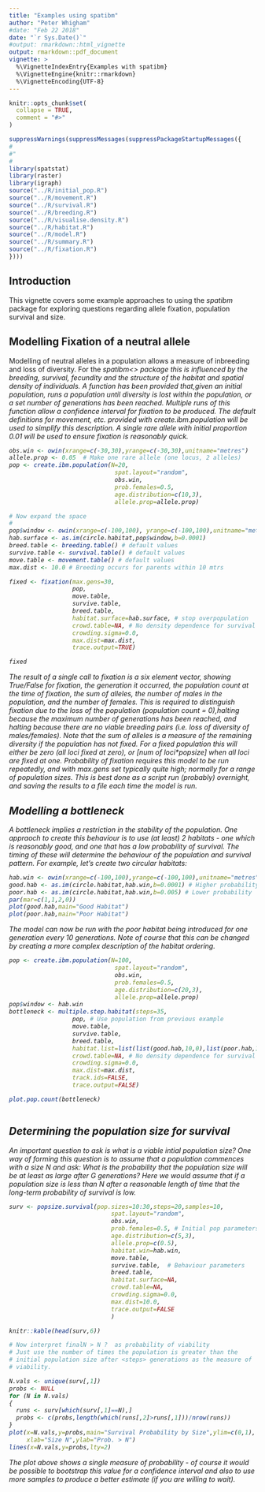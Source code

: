 ```yaml
---
title: "Examples using spatibm"
author: "Peter Whigham"
#date: "Feb 22 2018"
date: "`r Sys.Date()`"
#output: rmarkdown::html_vignette
output: rmarkdown::pdf_document
vignette: >
  %\VignetteIndexEntry{Examples with spatibm}
  %\VignetteEngine{knitr::rmarkdown}
  %\VignetteEncoding{UTF-8}
---
```


```r
knitr::opts_chunk$set(
  collapse = TRUE,
  comment = "#>"
)
```

```r
suppressWarnings(suppressMessages(suppressPackageStartupMessages({
#
#"
#  
library(spatstat)
library(raster)
library(igraph)
source("../R/initial_pop.R")
source("../R/movement.R")
source("../R/survival.R")  
source("../R/breeding.R")  
source("../R/visualise.density.R")
source("../R/habitat.R")
source("../R/model.R")
source("../R/summary.R")
source("../R/fixation.R")
})))

```
## Introduction

This vignette covers some example approaches to using the <i>spatibm</i> package for exploring questions regarding allele fixation, population survival and size.


## Modelling Fixation of a neutral allele

Modelling of neutral alleles in a population allows a measure of inbreeding and loss of diversity.  For the <i>spatibm<\i> package this is influenced by the breeding, survival, fecundity and the structure of the habitat and spatial density of individuals.  A function has been provided that,given an initial population, runs a population until diversity is lost within the population, or a set number of generations has been reached.  Multiple runs of this function allow a confidence interval for fixation to be produced. The default definitions for movement, etc. provided with <i>create.ibm.population</i> will be used to simplify this description. A single rare allele with initial proportion 0.01 will be used to ensure fixation is reasonably quick.

```r
obs.win <- owin(xrange=c(-30,30),yrange=c(-30,30),unitname="metres")
allele.prop <- 0.05  # Make one rare allele (one locus, 2 alleles)
pop <- create.ibm.population(N=20,
                              spat.layout="random",
                              obs.win,
                              prob.females=0.5,
                              age.distribution=c(10,3),
                              allele.prop=allele.prop)  

# Now expand the space
#
pop$window <- owin(xrange=c(-100,100), yrange=c(-100,100),unitname="metres")
hab.surface <- as.im(circle.habitat,pop$window,b=0.0001)
breed.table <- breeding.table() # default values
survive.table <- survival.table() # default values
move.table <- movement.table() # default values
max.dist <- 10.0 # Breeding occurs for parents within 10 mtrs

fixed <- fixation(max.gens=30,
                  pop,
                  move.table,
                  survive.table,
                  breed.table,
                  habitat.surface=hab.surface, # stop overpopulation
                  crowd.table=NA, # No density dependence for survival
                  crowding.sigma=0.0,
                  max.dist=max.dist,
                  trace.output=TRUE)

fixed
```
The result of a single call to <i>fixation</i> is a six element vector, showing True/False for fixation, the generation it occurred, the population count at the time of fixation, the sum of alleles, the number of males in the population, and the number of females.  This is required to distinguish fixation due to the loss of the population (population count = 0),halting because the maximum number of generations has been reached, and halting because there are no viable breeding pairs (i.e. loss of diversity of males/females). Note that the sum of alleles is a measure of the remaining diversity if the population has not fixed. For a fixed population this will either be zero (all loci fixed at zero), or [num of loci*popsize] when all loci are fixed at one. Probability of fixation requires this model to be run repeatedly, and with max.gens set typically quite high; normally for a range of population sizes.  This is best done as a script run (probably) overnight, and saving the results to a file each time the model is run.


## Modelling a bottleneck 

A bottleneck implies a restriction in the stability of the population. One appraoch to create this behaviour is to use (at least) 2 habitats - one which is reasonably good, and one that has a low probability of survival.  The timing of these will determine the behaviour of the population and survival pattern.  For example, let's create two circular habitats:

```r
hab.win <- owin(xrange=c(-100,100),yrange=c(-100,100),unitname="metres")
good.hab <- as.im(circle.habitat,hab.win,b=0.0001) # Higher probability
poor.hab <- as.im(circle.habitat,hab.win,b=0.005) # Lower probability
par(mar=c(1,1,2,0))
plot(good.hab,main="Good Habitat")
plot(poor.hab,main="Poor Habitat")
```
The model can now be run with the poor habitat being introduced for one generation every 10 generations.  Note of course that this can be changed by creating a more complex description of the habitat ordering.

```r

pop <- create.ibm.population(N=100,
                              spat.layout="random",
                              obs.win,
                              prob.females=0.5,
                              age.distribution=c(20,3),
                              allele.prop=allele.prop)  
pop$window <- hab.win
bottleneck <- multiple.step.habitat(steps=35, 
                  pop, # Use population from previous example
                  move.table,
                  survive.table,
                  breed.table,
                  habitat.list=list(list(good.hab,10,0),list(poor.hab,1,0)), 
                  crowd.table=NA, # No density dependence for survival
                  crowding.sigma=0.0,
                  max.dist=max.dist,
                  track.ids=FALSE,
                  trace.output=FALSE)

plot.pop.count(bottleneck)
   
```

## Determining the population size for survival

An important question to ask is what is a viable intial population size? One way of forming this question is to assume that a population commences with a size N and ask: What is the probability that the population size will be at least as large after G generations?  Here we would assume that if a population size is less than N after a reasonable length of time that the long-term probability of survival is low. 


```r

surv <- popsize.survival(pop.sizes=10:30,steps=20,samples=10,
                             spat.layout="random",
                             obs.win,
                             prob.females=0.5, # Initial pop parameters
                             age.distribution=c(5,3),
                             allele.prop=c(0.5),
                             habitat.win=hab.win,
                             move.table,
                             survive.table,  # Behaviour parameters
                             breed.table,
                             habitat.surface=NA,
                             crowd.table=NA,
                             crowding.sigma=0.0,
                             max.dist=10.0,
                             trace.output=FALSE
                             )

knitr::kable(head(surv,6))

# Now interpret finalN > N ?  as probability of viability
# Just use the number of times the population is greater than the 
# initial population size after <steps> generations as the measure of
# viability.

N.vals <- unique(surv[,1])
probs <- NULL
for (N in N.vals)
{
  runs <- surv[which(surv[,1]==N),]
  probs <- c(probs,length(which(runs[,2]>runs[,1]))/nrow(runs))
}
plot(x=N.vals,y=probs,main="Survival Probability by Size",ylim=c(0,1),
     xlab="Size N",ylab="Prob. > N")
lines(x=N.vals,y=probs,lty=2)
```

The plot above shows a single measure of probability - of course it would be possible to bootstrap this value for a confidence interval and also to use more samples to produce a better estimate (if you are willing to wait).  


